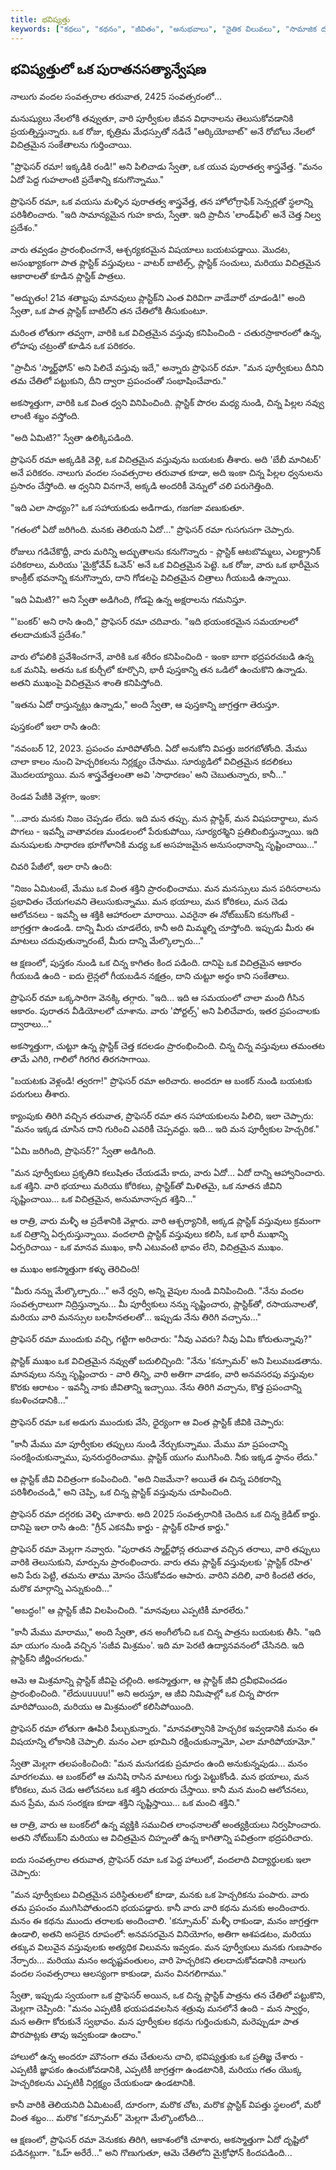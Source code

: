 ```yaml
---
title: భవిష్యత్తు
keywords: ["కథలు", "కథనం", "జీవితం", "అనుభవాలు", "నైతిక విలువలు", "సామాజిక దృక్పథం", "కల్పన", "సాహిత్యం", "మానవ సంబంధాలు"]
---
```


## భవిష్యత్తులో ఒక పురాతనసత్యాన్వేషణ

నాలుగు వందల సంవత్సరాల తరువాత, 2425 సంవత్సరంలో...

మనుష్యులు నేలలోకి తవ్వుతూ, వారి పూర్వీకుల జీవన విధానాలను తెలుసుకోవడానికి ప్రయత్నిస్తున్నారు. ఒక రోజు, కృత్రిమ మేధస్సుతో నడిచే "ఆర్కియోబాట్" అనే రోబోలు నేలలో విచిత్రమైన సంకేతాలను గుర్తించాయి.

"ప్రొఫెసర్ రమా! ఇక్కడికి రండి!" అని పిలిచాడు స్వేతా, ఒక యువ పురాతత్వ శాస్త్రవేత్త. "మనం ఏదో పెద్ద గుహలాంటి ప్రదేశాన్ని కనుగొన్నాము."

ప్రొఫెసర్ రమా, ఒక వయసు మళ్ళిన పురాతత్వ శాస్త్రవేత్త, తన హోలోగ్రాఫిక్ సెన్సర్లతో స్థలాన్ని పరిశీలించారు. "ఇది సామాన్యమైన గుహ కాదు, స్వేతా. ఇది ప్రాచీన 'లాండ్‌ఫిల్' అనే చెత్త నిల్వ ప్రదేశం."

వారు తవ్వడం ప్రారంభించగానే, ఆశ్చర్యకరమైన విషయాలు బయటపడ్డాయి. మొదట, అసంఖ్యాకంగా పాత ప్లాస్టిక్ వస్తువులు - వాటర్ బాటిల్స్, ప్లాస్టిక్ సంచులు, మరియు విచిత్రమైన ఆకారాలతో కూడిన ప్లాస్టిక్ పాత్రలు.

"అద్భుతం! 21వ శతాబ్దపు మానవులు ప్లాస్టిక్‌ని ఎంత విరివిగా వాడేవారో చూడండి!" అంది స్వేతా, ఒక పాత ప్లాస్టిక్ బాటిల్‌ని తన చేతిలోకి తీసుకుంటూ.

మరింత లోతుగా తవ్వగా, వారికి ఒక విచిత్రమైన వస్తువు కనిపించింది - చతురస్రాకారంలో ఉన్న, లోహపు చట్రంతో కూడిన ఒక పరికరం.

"ప్రాచీన 'స్మార్ట్‌ఫోన్' అని పిలిచే వస్తువు ఇదే," అన్నారు ప్రొఫెసర్ రమా. "మన పూర్వీకులు దీనిని తమ చేతిలో పట్టుకుని, దీని ద్వారా ప్రపంచంతో సంభాషించేవారు."

అకస్మాత్తుగా, వారికి ఒక వింత ధ్వని వినిపించింది. ప్లాస్టిక్ పొరల మధ్య నుండి, చిన్న పిల్లల నవ్వు లాంటి శబ్దం వస్తోంది.

"అది ఏమిటి?" స్వేతా ఉలిక్కిపడింది.

ప్రొఫెసర్ రమా అక్కడికి వెళ్లి, ఒక విచిత్రమైన వస్తువును బయటకు తీశారు. అది 'బేబీ మానిటర్' అనే పరికరం. నాలుగు వందల సంవత్సరాల తరువాత కూడా, అది ఇంకా చిన్న పిల్లల ధ్వనులను ప్రసారం చేస్తోంది. ఆ ధ్వనిని వినగానే, అక్కడి అందరికీ వెన్నులో చలి పరుగెత్తింది.

"ఇది ఎలా సాధ్యం?" ఒక సహాయకుడు అడిగాడు, గజగజా వణుకుతూ.

"గతంలో ఏదో జరిగింది. మనకు తెలియని ఏదో..." ప్రొఫెసర్ రమా గుసగుసగా చెప్పారు.

రోజులు గడిచేకొద్దీ, వారు మరిన్ని అద్భుతాలను కనుగొన్నారు - ప్లాస్టిక్ ఆటబొమ్మలు, ఎలక్ట్రానిక్ పరికరాలు, మరియు 'మైక్రోవేవ్ ఓవెన్' అనే ఒక విచిత్రమైన పెట్టె. ఒక రోజు, వారు ఒక భారీమైన కాంక్రీట్ భవనాన్ని కనుగొన్నారు, దాని గోడలపై విచిత్రమైన చిత్రాలు గీయబడి ఉన్నాయి.

"ఇది ఏమిటి?" అని స్వేతా అడిగింది, గోడపై ఉన్న అక్షరాలను గమనిస్తూ.

"'బంకర్' అని రాసి ఉంది," ప్రొఫెసర్ రమా చదివారు. "ఇది భయంకరమైన సమయాలలో తలదాచుకునే ప్రదేశం."

వారు లోపలికి ప్రవేశించగానే, వారికి ఒక శరీరం కనిపించింది - ఇంకా బాగా భద్రపరచబడి ఉన్న ఒక మనిషి. అతను ఒక కుర్చీలో కూర్చొని, భారీ పుస్తకాన్ని తన ఒడిలో ఉంచుకొని ఉన్నాడు. అతని ముఖంపై విచిత్రమైన శాంతి కనిపిస్తోంది.

"ఇతను ఏదో రాస్తున్నట్లు ఉన్నాడు," అంది స్వేతా, ఆ పుస్తకాన్ని జాగ్రత్తగా తెరుస్తూ.

పుస్తకంలో ఇలా రాసి ఉంది:

"నవంబర్ 12, 2023. ప్రపంచం మారిపోతోంది. ఏదో అనుకోని విపత్తు జరగబోతోంది. మేము చాలా కాలం నుంచి హెచ్చరికలను నిర్లక్ష్యం చేసాము. సూర్యుడిలో విచిత్రమైన కదలికలు మొదలయ్యాయి. మన శాస్త్రవేత్తలంతా అవి 'సాధారణం' అని చెబుతున్నారు, కానీ..."

రెండవ పేజీకి వెళ్లగా, ఇంకా:

"...వారు మనకు నిజం చెప్పడం లేదు. ఇది మన తప్పు. మన ప్లాస్టిక్, మన విషపదార్థాలు, మన పొగలు - ఇవన్నీ వాతావరణ మండలంలో పేరుకుపోయి, సూర్యరశ్మిని ప్రతిబింబిస్తున్నాయి. ఇది మనుషులకు సాధారణ భూగోళానికి మధ్య ఒక అసహజమైన అనుసంధానాన్ని సృష్టించాయి..."

చివరి పేజీలో, ఇలా రాసి ఉంది:

"నిజం ఏమిటంటే, మేము ఒక వింత శక్తిని ప్రారంభించాము. మన మనస్సులు మన పరిసరాలను ప్రభావితం చేయగలవని తెలుసుకున్నాము. మన భయాలు, మన కోరికలు, మన చెడు ఆలోచనలు - ఇవన్నీ ఆ శక్తికి ఆహారంలా మారాయి. ఎవరైనా ఈ నోట్‌బుక్‌ని కనుగొంటే - జాగ్రత్తగా ఉండండి. దాన్ని మీరు చూడలేరు, కానీ అది మిమ్మల్ని చూస్తోంది. ఇప్పుడు మీరు ఈ మాటలు చదువుతున్నారంటే, మీరు దాన్ని మేల్కొల్పారు..."

ఆ క్షణంలో, పుస్తకం నుండి ఒక చిన్న కాగితం కింద పడింది. దానిపై ఒక విచిత్రమైన ఆకారం గీయబడి ఉంది - ఐదు లైన్లలో గీయబడిన నక్షత్రం, దాని చుట్టూ అర్థం కాని సంకేతాలు.

ప్రొఫెసర్ రమా ఒక్కసారిగా వెనక్కి తగ్గారు. "ఇది... ఇది ఆ సమయంలో చాలా మంది గీసిన ఆకారం. పురాతన వీడియోలలో చూశాను. వారు 'పోర్టల్స్' అని పిలిచేవారు, ఇతర ప్రపంచాలకు ద్వారాలు..."

అకస్మాత్తుగా, చుట్టూ ఉన్న ప్లాస్టిక్ చెత్త కదలడం ప్రారంభించింది. చిన్న చిన్న వస్తువులు తమంతట తామే ఎగిరి, గాలిలో గిరగిర తిరగసాగాయి.

"బయటకు వెళ్లండి! త్వరగా!" ప్రొఫెసర్ రమా అరిచారు. అందరూ ఆ బంకర్ నుండి బయటకు పరుగులు తీశారు.

క్యాంపుకు తిరిగి వచ్చిన తరువాత, ప్రొఫెసర్ రమా తన సహాయకులను పిలిచి, ఇలా చెప్పారు: "మనం ఇక్కడ చూసిన దాని గురించి ఎవరికీ చెప్పవద్దు. ఇది... ఇది మన పూర్వీకుల హెచ్చరిక."

"ఏమి జరిగింది, ప్రొఫెసర్?" స్వేతా అడిగింది.

"మన పూర్వీకులు ప్రకృతిని కలుషితం చేయడమే కాదు, వారు ఏదో... ఏదో దాన్ని ఆహ్వానించారు. ఒక శక్తిని. వారి భయాలు మరియు కోరికలు, ప్లాస్టిక్‌తో మిళితమై, ఒక నూతన జీవిని సృష్టించాయి... ఒక విచిత్రమైన, అనుమానాస్పద శక్తిని..."

ఆ రాత్రి, వారు మళ్ళీ ఆ ప్రదేశానికి వెళ్లారు. వారి ఆశ్చర్యానికి, అక్కడ ప్లాస్టిక్ వస్తువులు క్రమంగా ఒక చిత్రాన్ని ఏర్పరుస్తున్నాయి. వందలాది ప్లాస్టిక్ వస్తువులు కలిసి, ఒక భారీ ముఖాన్ని ఏర్పరిచాయి - ఒక మానవ ముఖం, కానీ ఎటువంటి భావం లేని, విచిత్రమైన ముఖం.

ఆ ముఖం అకస్మాత్తుగా కళ్ళు తెరిచింది!

"మీరు నన్ను మేల్కొల్పారు..." అనే ధ్వని, అన్ని వైపుల నుండి వినిపించింది. "నేను వందల సంవత్సరాలుగా నిద్రిస్తున్నాను... మీ పూర్వీకులు నన్ను సృష్టించారు, ప్లాస్టిక్‌తో, రసాయనాలతో, మరియు వారి మనస్సుల బలహీనతలతో... ఇప్పుడు నేను తిరిగి వచ్చాను..."

ప్రొఫెసర్ రమా ముందుకు వచ్చి, గట్టిగా అరిచారు: "నీవు ఎవరు? నీవు ఏమి కోరుతున్నావు?"

ప్లాస్టిక్ ముఖం ఒక విచిత్రమైన నవ్వుతో బదులిచ్చింది: "నేను 'కన్సూమర్' అని పిలువబడతాను. మానవులు నన్ను సృష్టించారు - వారి తిన్ని, వారి అతిగా వాడకం, వారి అనవసరపు వస్తువుల కొరకు ఆరాటం - ఇవన్నీ నాకు జీవితాన్ని ఇచ్చాయి. నేను తిరిగి వచ్చాను, కొత్త ప్రపంచాన్ని కబళించడానికి..."

ప్రొఫెసర్ రమా ఒక అడుగు ముందుకు వేసి, ధైర్యంగా ఆ వింత ప్లాస్టిక్ జీవికి చెప్పారు:

"కానీ మేము మా పూర్వీకుల తప్పులు నుండి నేర్చుకున్నాము. మేము మా ప్రపంచాన్ని సంరక్షించుకున్నాము, పునరుద్ధరించాము. ప్లాస్టిక్ యుగం ముగిసింది. నీకు ఇక్కడ స్థానం లేదు."

ఆ ప్లాస్టిక్ జీవి విచిత్రంగా కంపించింది. "అది నిజమేనా? అయితే ఈ చిన్న పరికరాన్ని పరిశీలించండి," అని చెప్పి, ఒక చిన్న ప్లాస్టిక్ వస్తువును చూపించింది.

ప్రొఫెసర్ రమా దగ్గరకు వెళ్ళి చూశారు. అది 2025 సంవత్సరానికి చెందిన ఒక చిన్న క్రెడిట్ కార్డు. దానిపై ఇలా రాసి ఉంది: "గ్రీన్ ఎకనమీ కార్డు - ప్లాస్టిక్ రహిత కార్డు."

ప్రొఫెసర్ రమా మెల్లగా నవ్వారు. "పురాతన స్మార్ట్‌ఫోన్ల తరువాత వచ్చిన తరాలు, వారి తప్పులు వారికి తెలుసుకుని, మార్పును ప్రారంభించారు. వారు తమ ప్లాస్టిక్ వస్తువులకు 'ప్లాస్టిక్ రహిత' అని పేరు పెట్టి, తమను తాము మోసం చేసుకోవడం ఆపారు. వారిని వదిలి, వారి కిందటి తరం, మరొక మార్గాన్ని ఎన్నుకుంది..."

"అబద్ధం!" ఆ ప్లాస్టిక్ జీవి విలపించింది. "మానవులు ఎప్పటికీ మారలేరు."

"కానీ మేము మారాము," అంది స్వేతా, తన అంగీలోంచి ఒక చిన్న పాత్రను బయటకు తీసి. "ఇది మా యుగం నుండి వచ్చిన 'సజీవ మిశ్రమం'. ఇది మా పెరటి ఉద్యానవనంలో చేసినది. ఇది ప్లాస్టిక్‌ని జీర్ణించగలదు."

ఆమె ఆ మిశ్రమాన్ని ప్లాస్టిక్ జీవిపై చల్లింది. అకస్మాత్తుగా, ఆ ప్లాస్టిక్ జీవి ద్రవీభవించడం ప్రారంభించింది. "లేదుuuuuu!" అని అరుస్తూ, ఆ జీవి నిమిషాల్లో ఒక చిన్న పొరగా మారిపోయింది, మరియు ఆ మిశ్రమంలో కలిసిపోయింది.

ప్రొఫెసర్ రమా లోతుగా ఊపిరి పీల్చుకున్నారు. "మానవత్వానికి హెచ్చరిక ఇవ్వడానికి మనం ఈ విషయాన్ని లోకానికి చెప్పాలి. మనం ఎలా భూమిని రక్షించుకున్నామో, ఎలా మారిపోయామో."

స్వేతా మెల్లగా తలపంకించింది: "మన మనుగడకు ప్రమాదం ఉంది అనుకున్నపుడు... మనం మారగలము. ఆ బంకర్‌లో ఆ మనిషి రాసిన మాటలు గుర్తు పెట్టుకోండి. మన భయాలు, మన కోరికలు, మన చెడు ఆలోచనలు ఒక శక్తిని తయారు చేస్తాయి. కానీ మన మంచి ఆలోచనలు, మన ప్రేమ, మన సంరక్షణ కూడా శక్తిని సృష్టిస్తాయి... ఒక మంచి శక్తిని."

ఆ రాత్రి, వారు ఆ బంకర్‌లో ఉన్న వ్యక్తికి సముచిత లాంఛనాలతో అంత్యక్రియలు నిర్వహించారు. అతని నోట్‌బుక్‌ని మరియు ఆ విచిత్రమైన చిహ్నంతో ఉన్న కాగితాన్ని పవిత్రంగా భద్రపరిచారు.

ఐదు సంవత్సరాల తరువాత, ప్రొఫెసర్ రమా ఒక పెద్ద హాలులో, వందలాది విద్యార్థులకు ఇలా చెప్పారు:

"మన పూర్వీకులు విచిత్రమైన పరిస్థితులలో కూడా, మనకు ఒక హెచ్చరికను పంపారు. వారు తమ ప్రపంచం ముగిసిపోతుందని భయపడ్డారు. కానీ వారు వారి కథను మనకు అందించారు. మనం ఈ కథను ముందు తరాలకు అందించాలి. 'కన్సూమర్' మళ్ళీ రాకుండా, మనం జాగ్రత్తగా ఉండాలి, అతని అసలైన రూపంలో: అనవసరమైన వినియోగం, అతిగా ఆశపడటం, మరియు తక్కువ విలువైన వస్తువులకు అత్యధిక విలువను ఇవ్వడం. మన పూర్వీకులు మనకు గుణపాఠం నేర్పారు... మరియు మనం అదృష్టవంతులం, వారి హెచ్చరికని తలదాచుకోవడానికి నాలుగు వందల సంవత్సరాలు ఆలస్యంగా కాకుండా, మనం వినగలిగాము."

స్వేతా, ఇప్పుడు స్వయంగా ఒక ప్రొఫెసర్ అయిన, ఒక చిన్న ప్లాస్టిక్ పాత్రను తన చేతిలో పట్టుకొని, మెల్లగా చెప్పింది: "మనం ఎప్పటికీ భయపడవలసిన శత్రువు మనలోనే ఉంది - మన స్వార్థం, మన అతిగా కోరుకునే స్వభావం. మన పూర్వీకుల కథను గుర్తించుకుని, మరెప్పుడూ పాత పొరపాట్లకు తావు ఇవ్వకుండా ఉందాం."

హాలులో ఉన్న అందరూ మౌనంగా తమ చేతులను చాచి, భవిష్యత్తుకు ఒక ప్రతిజ్ఞ చేశారు - ఎప్పటికీ జ్ఞాపకం ఉంచుకోవడానికి, ఎప్పటికీ జాగ్రత్తగా ఉండటానికి, మరియు గతం యొక్క హెచ్చరికలను ఎప్పటికీ నిర్లక్ష్యం చేయకుండా ఉండటానికి.

కానీ వారికి తెలియనిది ఏమిటంటే, దూరంగా, మరొక చోట, మరొక ప్లాస్టిక్ విపత్తు స్థలంలో, మరో వింత శబ్దం... మరొక "కన్సూమర్" మెల్లగా మేల్కొంటోంది...

ఆ క్షణంలో, ప్రొఫెసర్ రమా వెనుకకు తిరిగి, ఆకాశంలోకి చూశారు, అకస్మాత్తుగా ఏదో దృష్టిలో పడినట్లుగా. "ఓహ్ అరేరే..." అని గొణుగుతూ, ఆమె చేతిలోని మైక్రోఫోన్ కిందపడింది...
